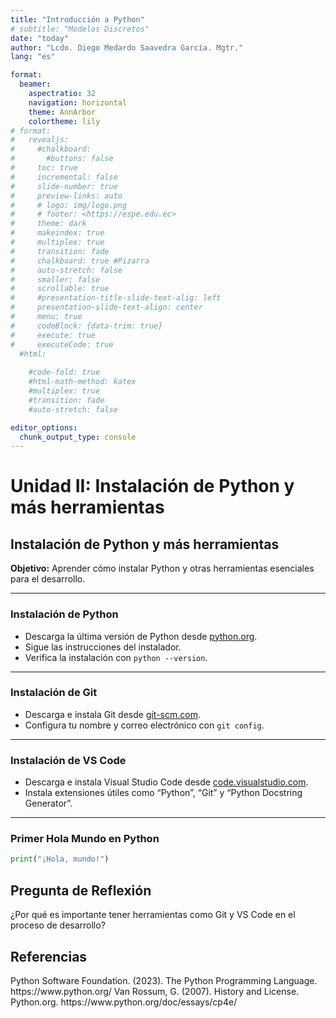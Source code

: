 ---
title: "Introducción a Python"
# subtitle: "Modelos Discretos"
date: "today"
author: "Lcdo. Diego Medardo Saavedra García. Mgtr."
lang: "es"

format: 
  beamer: 
    aspectratio: 32
    navigation: horizontal
    theme: AnnArbor
    colortheme: lily
# format:
#   revealjs:
#     #chalkboard: 
#       #buttons: false
#     toc: true
#     incremental: false
#     slide-number: true
#     preview-links: auto
#     # logo: img/logo.png
#     # footer: <https://espe.edu.ec>
#     theme: dark
#     makeindex: true
#     multiplex: true
#     transition: fade
#     chalkboard: true #Pizarra
#     auto-stretch: false
#     smaller: false
#     scrollable: true
#     #presentation-title-slide-text-alig: left
#     presentation-slide-text-align: center
#     menu: true
#     codeBlock: {data-trim: true}
#     execute: true
#     executeCode: true
  #html: 
    
    #code-fold: true
    #html-math-method: katex
    #multiplex: true
    #transition: fade
    #auto-stretch: false

editor_options: 
  chunk_output_type: console
---

# Unidad II: Instalación de Python y más herramientas

## Instalación de Python y más herramientas

**Objetivo:** Aprender cómo instalar Python y otras herramientas esenciales para el desarrollo.

---

### Instalación de Python

- Descarga la última versión de Python desde [python.org](https://www.python.org/downloads/).
- Sigue las instrucciones del instalador.
- Verifica la instalación con `python --version`.

---

### Instalación de Git

- Descarga e instala Git desde [git-scm.com](https://git-scm.com/downloads).
- Configura tu nombre y correo electrónico con `git config`.

---

### Instalación de VS Code

- Descarga e instala Visual Studio Code desde [code.visualstudio.com](https://code.visualstudio.com/).
- Instala extensiones útiles como "Python", "Git" y "Python Docstring Generator".

---

### Primer Hola Mundo en Python

```python
print("¡Hola, mundo!")
```
## Pregunta de Reflexión

¿Por qué es importante tener herramientas como Git y VS Code en el proceso de desarrollo?

## Referencias

Python Software Foundation. (2023). The Python Programming Language. https://www.python.org/
Van Rossum, G. (2007). History and License. Python.org. https://www.python.org/doc/essays/cp4e/

